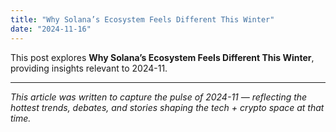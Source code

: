 ```yaml
---
title: "Why Solana’s Ecosystem Feels Different This Winter"
date: "2024-11-16"
---
```


This post explores **Why Solana’s Ecosystem Feels Different This Winter**, providing insights relevant to 2024-11.

---

*This article was written to capture the pulse of 2024-11 — reflecting the hottest trends, debates, and stories shaping the tech + crypto space at that time.*
